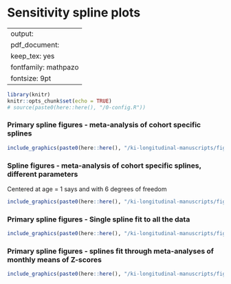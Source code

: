 # Sensitivity spline plots {#sens_splines}

---
output:
  pdf_document:
    keep_tex: yes
fontfamily: mathpazo
fontsize: 9pt
---

\raggedright


```r
library(knitr)
knitr::opts_chunk$set(echo = TRUE)
# source(paste0(here::here(), "/0-config.R"))
```

### Primary spline figures  - meta-analysis of cohort specific splines

```r


include_graphics(paste0(here::here(), "/ki-longitudinal-manuscripts/figures/risk-factor/spline_grid.png"))

```

### Spline figures - meta-analysis of cohort specific splines, different parameters

Centered at age = 1 says and with 6 degrees of freedom 

```r

include_graphics(paste0(here::here(), "/ki-longitudinal-manuscripts/figures/risk-factor/spline_grid_sens.png"))

```

### Primary spline figures - Single spline fit to all the data

```r

include_graphics(paste0(here::here(), "/ki-longitudinal-manuscripts/figures/risk-factor/spline_grid_sens2.png"))
```

### Primary spline figures - splines fit through meta-analyses of monthly means of Z-scores 

```r

include_graphics(paste0(here::here(), "/ki-longitudinal-manuscripts/figures/risk-factor/spline_grid_sens3.png"))


```
